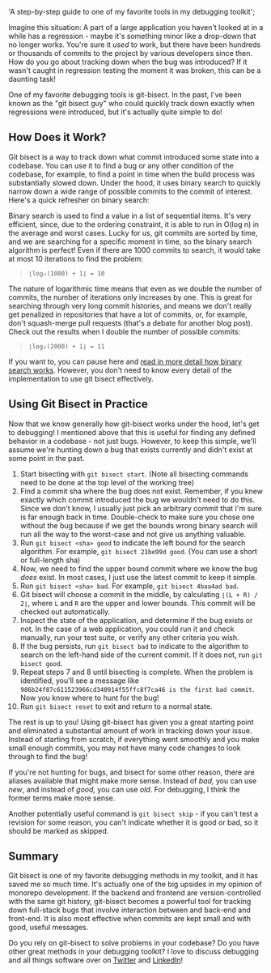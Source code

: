   'A step-by-step guide to one of my favorite tools in my debugging toolkit';

Imagine this situation: A part of a large application you haven't looked at in a while has a regression - maybe it's something minor like a drop-down that no longer works. You're sure it _used_ to work, but there have been hundreds or thousands of commits to the project by various developers since then. How do you go about tracking down when the bug was introduced? If it wasn't caught in regression testing the moment it was broken, this can be a daunting task!

One of my favorite debugging tools is git-bisect. In the past, I've been known as the "git bisect guy" who could quickly track down exactly when regressions were introduced, but it's actually quite simple to do!

## How Does it Work?

Git bisect is a way to track down what commit introduced some state into a codebase. You can use it to find a bug or any other condition of the codebase, for example, to find a point in time when the build process was substantially slowed down. Under the hood, it uses binary search to quickly narrow down a wide range of possible commits to the commit of interest. Here's a quick refresher on binary search:

Binary search is used to find a value in a list of sequential items. It's very efficient, since, due to the ordering constraint, it is able to run in O(log n) in the average and worst cases. Lucky for us, git commits are sorted by time, and we are searching for a specific moment in time, so the binary search algorithm is perfect! Even if there are 1000 commits to search, it would take at most 10 iterations to find the problem:

> `⌊log₂(1000) + 1⌋ = 10`

The nature of logarithmic time means that even as we double the number of commits, the number of iterations only increases by one. This is great for searching through very long commit histories, and means we don't really get penalized in repositories that have a lot of commits, or, for example, don't squash-merge pull requests (that's a debate for another blog post). Check out the results when I double the number of possible commits:

> `⌊log₂(2000) + 1⌋ = 11`

If you want to, you can pause here and [read in more detail how binary search works](https://en.wikipedia.org/wiki/Binary_search_algorithm 'Binary Search - Wikipedia'). However, you don't need to know every detail of the implementation to use git bisect effectively.

## Using Git Bisect in Practice

Now that we know generally how git-bisect works under the hood, let's get to debugging! I mentioned above that this is useful for finding any defined behavior in a codebase - not just bugs. However, to keep this simple, we'll assume we're hunting down a bug that exists currently and didn't exist at some point in the past.

1. Start bisecting with `git bisect start`. (Note all bisecting commands need to be done at the top level of the working tree)
2. Find a commit sha where the bug does not exist. Remember, if you knew exactly which commit introduced the bug we wouldn't need to do this. Since we don't know, I usually just pick an arbitrary commit that I'm sure is far enough back in time. Double-check to make sure you chose one without the bug because if we get the bounds wrong binary search will run all the way to the worst-case and not give us anything valuable.
3. Run `git bisect <sha> good` to indicate the left bound for the search algorithm. For example, `git bisect 21be99d good`. (You can use a short or full-length sha)
4. Now, we need to find the upper bound commit where we know the bug _does_ exist. In most cases, I just use the latest commit to keep it simple.
5. Run `git bisect <sha> bad`. For example, `git bisect 4baa4ad bad`.
6. Git bisect will choose a commit in the middle, by calculating `⌊(L + R) / 2⌋`, where `L` and `R` are the upper and lower bounds. This commit will be checked out automatically.
7. Inspect the state of the application, and determine if the bug exists or not. In the case of a web application, you could run it and check manually, run your test suite, or verify any other criteria you wish.
8. If the bug persists, run `git bisect bad` to indicate to the algorithm to search on the left-hand side of the current commit. If it does not, run `git bisect good`.
9. Repeat steps 7 and 8 until bisecting is complete. When the problem is identified, you'll see a message like `986b24f87c611523966cd340914f55ffc8f7ca46 is the first bad commit`. Now you know where to hunt for the bug!
10. Run `git bisect reset` to exit and return to a normal state.

The rest is up to you! Using git-bisect has given you a great starting point and eliminated a substantial amount of work in tracking down your issue. Instead of starting from scratch, if everything went smoothly and you make small enough commits, you may not have many code changes to look through to find the bug!

If you're not hunting for bugs, and bisect for some other reason, there are aliases available that might make more sense. Instead of _bad,_ you can use _new_, and instead of _good,_ you can use _old_. For debugging, I think the former terms make more sense.

Another potentially useful command is `git bisect skip` - if you can't test a revision for some reason, you can't indicate whether it is good or bad, so it should be marked as skipped.

## Summary

Git bisect is one of my favorite debugging methods in my toolkit, and it has saved me so much time. It's actually one of the big upsides in my opinion of monorepo development. If the backend and frontend are version-controlled with the same git history, git-bisect becomes a powerful tool for tracking down full-stack bugs that involve interaction between and back-end and front-end. It is also most effective when commits are kept small and with good, useful messages.

Do you rely on git-bisect to solve problems in your codebase? Do you have other great methods in your debugging toolkit? I love to discuss debugging and all things software over on [Twitter](https://twitter.com/keegandonley 'Twitter') and [LinkedIn](https://www.linkedin.com/in/keegan-donley-2202a873/ 'LinkedIn - Keegan')!
